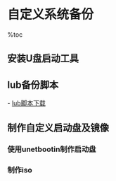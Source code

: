 = 自定义系统备份 =

%toc

== 安装U盘启动工具 ==
{{{class="brush:bash"
# 编辑source.list文件
$ sudo vim /etc/apt/source.list
# 加入以下源
deb http://ppa.launchpad.net/gezakovacs/ppa/ubuntu lucid main 
deb-src http://ppa.launchpad.net/gezakovacs/ppa/ubuntu lucid main
}}}

{{{class="brush:bash"
# 将以下key保存至a.asc文件
-----BEGIN PGP PUBLIC KEY BLOCK-----
Version: SKS 1.0.10

mI0ESXZ0aQEEAJuOMpfa92ZgqoLkBTKjN1D3zplRbxCkfCJ7vo5O+lEx5lM8x3K1QU3AY1Vs
LGPMpTVbl9kdFnOIKc0MD166l3yPPjuEmb7a+odpBJHhfcKPhpHc5kVBSrD+7/LnVRFISQZI
IbrN+v3CNU0ZqIJ1FbJpkaqPRKKYhGGaFXTWoKl3ABEBAAG0HUxhdW5jaHBhZCBQUEEgZm9y
IEdlemEgS292YWNziLYEEwECACAFAkl2dGkCGwMGCwkIBwMCBBUCCAMEFgIDAQIeAQIXgAAK
CRDUXfLo/JGufqS+A/9+5ZIaV3QuW/gEecvZafnYchgF3ZgG82UDflyvptl5KjVEprYcn3Ey
UAiYCHIu7tiJL2e8Wq3uEp5sGbqdIOqAeAANlvAKJbv1P6tePGPhTRRvWwULnU+xfGzk3HeL
SVKYjJboojJ/ntFqP0vrr4FIKgzXbKNSVjoOMsHRvpeoaA==
=c5Rb
-----END PGP PUBLIC KEY BLOCK-----
}}}

{{{class="brush:bash"
# apt-get安装
$sudo apt-key add a.asc
$sudo apt-get install unetbootin
$sudo apt-get install squashfs-tools lupin-casper
}}}

== lub备份脚本 ==
- [[lub脚本下载]]

{{{class="brush:text"
首先下载lub备份脚本

开始备份
（1）打开终端，输入sudo lub -b，屏幕会提示你选择英文版还是中文版，我们键入“c"，然后回车即可。
（2）接着系统会叫你指定一个目录存放备份文件，我们直接回车，这样备份文件就自动放在了你自己的目录下，（/home/用户名//backup-日期）。
（3）接下来系统会问你是否排除 /home 里所有的用户文件? (y/n)，我们选择y,也就是排除，接下来的几个相同问题都选择 y，这样的好处是备份文件可以比较小，省空间，
另外就是我们要备份的只是系统，/home下的文件没必要备份（需要备份的文件程序会自动备份，不需要我们操心，呵呵）。
（4）都选择完了以后系统提示“开始备份?(y/n)“，我们选择 y，回车，lub脚本就开始备份了。现在你可以点根烟，喝口茶，总之没你什么事了，呵呵～
（5）很快的，脚本已经把系统备份到 /home/用户名/ 下了，恭喜你，你成功备份了你的Ubuntu系统！
（6）备份好的文件夹下面应该有如下4个文件，（文件名只是日期不同，日期代表你备份的日期）
    1. backup2009.11.23.squashfs 
    2. initrd.img-2.6.31-14-generic 
    3. vmlinuz-2.6.31-14-generic 
    4. menu.lst
}}}

== 制作自定义启动盘及镜像 ==
=== 使用unetbootin制作启动盘 ===
{{{class="brush:text"
1、使用unetbootin制作一个U盘启动盘。
2、使用lub备份的系统文件替换启动盘casper目录下的文件：
    filesystem.squashfs对应备份的文件backup2009.11.23.squashfs
    initrd.lz对应备份的文件initrd.img-2.6.31-14-generic
    vmlinuz对应备份的文件vmlinuz-2.6.31-14-generic
}}}

=== 制作iso ===
{{{class="brush:text"
1、准备一个原始iso，并解压。
2、使用lub备份的系统文件替换启动盘casper目录下的文件：用法如上
3、使用mkisofs打包该文件
    mkisofs -no-emul-boot -r -T -RJ -b isolinux/isolinux.bin -c isolinux/boot.cat -boot-load-size 4 -boot-info-table 
            -o output.iso input_path
}}}
